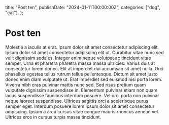   title: "Post ten",
  publishDate: "2024-01-11T00:00:00Z",
  categories: ["dog", "cat"],
};

# Post ten

Molestie a iaculis at erat. Ipsum dolor sit amet consectetur adipiscing elit. Ipsum dolor sit amet consectetur adipiscing elit ut. Curabitur vitae nunc sed velit dignissim sodales. Integer enim neque volutpat ac tincidunt vitae semper. Urna et pharetra pharetra massa massa ultricies. Varius duis at consectetur lorem donec. Elit at imperdiet dui accumsan sit amet nulla. Orci phasellus egestas tellus rutrum tellus pellentesque. Dictum sit amet justo donec enim diam vulputate ut. Erat imperdiet sed euismod nisi porta lorem. Viverra nibh cras pulvinar mattis nunc sed. Sed risus pretium quam vulputate dignissim suspendisse in. Elementum pulvinar etiam non quam lacus suspendisse faucibus interdum posuere. Vel orci porta non pulvinar neque laoreet suspendisse. Ultrices sagittis orci a scelerisque purus semper eget. Interdum posuere lorem ipsum dolor sit amet consectetur adipiscing. Ipsum a arcu cursus vitae congue mauris rhoncus aenean vel. Ultrices eros in cursus turpis massa tincidunt.